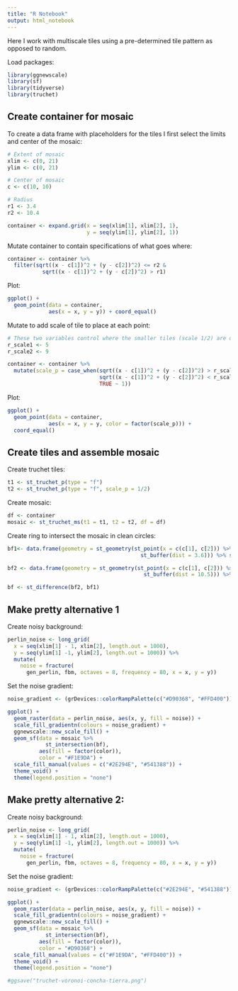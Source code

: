 ```yaml
---
title: "R Notebook"
output: html_notebook
---
```


Here I work with multiscale tiles using a pre-determined tile pattern as opposed to random.

Load packages:
```r
library(ggnewscale)
library(sf)
library(tidyverse)
library(truchet)
```

## Create container for mosaic

To create a data frame with placeholders for the tiles I first select the limits and center of the mosaic:
```r
# Extent of mosaic
xlim <- c(0, 21)
ylim <- c(0, 21)

# Center of mosaic
c <- c(10, 10)

# Radius
r1 <- 3.4
r2 <- 10.4
```

```r
container <- expand.grid(x = seq(xlim[1], xlim[2], 1),
                         y = seq(ylim[1], ylim[2], 1))
```

Mutate container to contain specifications of what goes where:
```r
container <- container %>%
  filter(sqrt((x - c[1])^2 + (y - c[2])^2) <= r2 & 
           sqrt((x - c[1])^2 + (y - c[2])^2) > r1)
```

Plot:
```r
ggplot() + 
  geom_point(data = container,
             aes(x = x, y = y)) + coord_equal()
```

Mutate to add scale of tile to place at each point:
```r
# These two variables control where the smaller tiles (scale 1/2) are used
r_scale1 <- 5
r_scale2 <- 9

container <- container %>%
  mutate(scale_p = case_when(sqrt((x - c[1])^2 + (y - c[2])^2) > r_scale2 ~ 1/2,
                             sqrt((x - c[1])^2 + (y - c[2])^2) < r_scale1 ~ 1/2,
                             TRUE ~ 1))
```

Plot:
```r
ggplot() + 
  geom_point(data = container,
             aes(x = x, y = y, color = factor(scale_p))) + 
  coord_equal()
```

## Create tiles and assemble mosaic

Create truchet tiles:
```r
t1 <- st_truchet_p(type = "f")
t2 <- st_truchet_p(type = "f", scale_p = 1/2)
```

Create mosaic:
```r
df <- container
mosaic <- st_truchet_ms(t1 = t1, t2 = t2, df = df)
```

Create ring to intersect the mosaic in clean circles:
```r
bf1<- data.frame(geometry = st_geometry(st_point(x = c(c[1], c[2])) %>%
                                          st_buffer(dist = 3.6))) %>% st_sf()

bf2 <- data.frame(geometry = st_geometry(st_point(x = c(c[1], c[2])) %>%
                                           st_buffer(dist = 10.5))) %>% st_sf()

bf <- st_difference(bf2, bf1)
```

## Make pretty alternative 1

Create noisy background:
```r
perlin_noise <- long_grid(
  x = seq(xlim[1] - 1, xlim[2], length.out = 1000),
  y = seq(ylim[1] -1, ylim[2], length.out = 1000)) %>%
  mutate(
    noise = fracture(
      gen_perlin, fbm, octaves = 8, frequency = 80, x = x, y = y))
```

Set the noise gradient:
```r
noise_gradient <- (grDevices::colorRampPalette(c("#D90368", "#FFD400")))(2)
```

```r
ggplot() +
  geom_raster(data = perlin_noise, aes(x, y, fill = noise)) +
  scale_fill_gradientn(colours = noise_gradient) +
  ggnewscale::new_scale_fill() +
  geom_sf(data = mosaic %>%
            st_intersection(bf),
          aes(fill = factor(color)),
          color = "#F1E9DA") +
  scale_fill_manual(values = c("#2E294E", "#541388")) +
  theme_void() +
  theme(legend.position = "none")
```

## Make pretty alternative 2:

Create noisy background:
```r
perlin_noise <- long_grid(
  x = seq(xlim[1] - 1, xlim[2], length.out = 1000),
  y = seq(ylim[1] -1, ylim[2], length.out = 1000)) %>%
  mutate(
    noise = fracture(
      gen_perlin, fbm, octaves = 8, frequency = 80, x = x, y = y))
```

Set the noise gradient:
```r
noise_gradient <- (grDevices::colorRampPalette(c("#2E294E", "#541388")))(2)
```

```r
ggplot() +
  geom_raster(data = perlin_noise, aes(x, y, fill = noise)) +
  scale_fill_gradientn(colours = noise_gradient) +
  ggnewscale::new_scale_fill() +
  geom_sf(data = mosaic %>%
            st_intersection(bf),
          aes(fill = factor(color)),
          color = "#D90368") +
  scale_fill_manual(values = c("#F1E9DA", "#FFD400")) +
  theme_void() +
  theme(legend.position = "none")

#ggsave("truchet-voronoi-concha-tierra.png")
```

